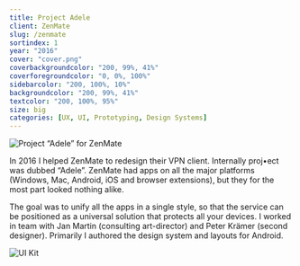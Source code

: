 ```yaml
---
title: Project Adele
client: ZenMate
slug: /zenmate
sortindex: 1
year: "2016"
cover: "cover.png"
coverbackgroundcolor: "200, 99%, 41%"
coverforegroundcolor: "0, 0%, 100%"
sidebarcolor: "200, 100%, 10%"
backgroundcolor: "200, 99%, 41%"
textcolor: "200, 100%, 95%"
size: big
categories: [UX, UI, Prototyping, Design Systems]
---
```

![Project “Adele” for ZenMate](./icon.png)

In 2016 I helped ZenMate to redesign their VPN client. Internally proj•ect was dubbed “Adele”. ZenMate had apps on all the major platforms (Windows, Mac, Android, iOS and browser extensions), but they for the most part looked nothing alike.

The goal was to unify all the apps in a single style, so that the service can be positioned as a universal solution that protects all your devices. I worked in team with Jan Martin (consulting art-director) and Peter Krämer (second designer). Primarily I authored the design system and layouts for Android.

![UI Kit](./uikit.png)
